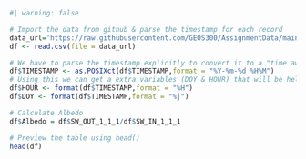 
```r
#| warning: false

# Import the data from github & parse the timestamp for each record
data_url='https://raw.githubusercontent.com/GEOS300/AssignmentData/main/Climate_Summary_BB.csv'
df <- read.csv(file = data_url)

# We have to parse the timestamp explicitly to convert it to a "time aware" object
df$TIMESTAMP <- as.POSIXct(df$TIMESTAMP,format = "%Y-%m-%d %H%M")
# Using this we can get a extra variables (DOY & HOUR) that will be helpful later
df$HOUR <- format(df$TIMESTAMP,format = "%H")
df$DOY <- format(df$TIMESTAMP,format = "%j")

# Calculate Albedo
df$Albedo = df$SW_OUT_1_1_1/df$SW_IN_1_1_1

# Preview the table using head()
head(df)

```

